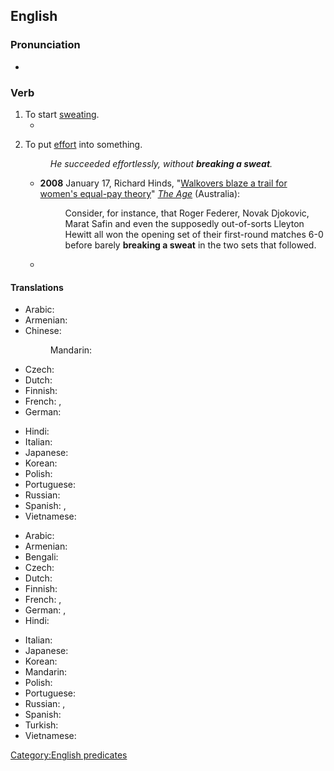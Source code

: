 ==English==

===Pronunciation===
* {{audio|en|en-au-break a sweat.ogg|Audio (AU)}}

===Verb===
{{en-verb|break<,,broke,broken> a sweat}}

# To start [[sweat]]ing.
#* {{quote-text|en|year=2001|author=Karon Karter|title=The Complete Idiot's Guide to the Pilates Method|page=119|isbn=9780028639833|url=http://books.google.com/books?id=i8Cfwg2jAg8C&pg=PA119&dq=%22breaking+a+sweat%22&lr=&sig=Kz7IWg-_Q5A22gJdpHhybH8-uRI|passage=Are you feeling stronger and more energetic, and even—dare I say it—'''breaking a sweat'''? No, not a pink-faced, dripping sweat; nevertheless, a little dewy under the arms and around your forehead.}}
# {{lb|en|idiomatic}} To put [[effort]] into something.
#: ''He succeeded effortlessly, without '''breaking a sweat'''.''
#* '''2008''' January 17, Richard Hinds, "[http://www.theage.com.au/news/tennis/walkovers-blaze-a-trail-for-womens-equalpay-theory/2008/01/16/1200419886582.html Walkovers blaze a trail for women's equal-pay theory]" ''[[w:The Age|The Age]]'' (Australia):
#*: Consider, for instance, that Roger Federer, Novak Djokovic, Marat Safin and even the supposedly out-of-sorts Lleyton Hewitt all won the opening set of their first-round matches 6-0 before barely '''breaking a sweat''' in the two sets that followed.
#* {{quote-web|en
|date=March 6 2018|title=Dispelling the myths of Bloodborne|author=Martin Robinson|work=Eurogamer|passage=I've stumbled over gaming's simplest hurdles, been humiliated by the lowliest of enemies and will often go for an easy mode if one's available, and yet I've run through Bloodborne twice without ever really '''breaking''' much of '''a sweat'''.
|url=https://www.eurogamer.net/articles/2018-03-06-dispelling-the-myths-of-bloodborne}}

====Translations====
{{trans-top|to start sweating}}
* Arabic: {{t-needed|ar}}
* Armenian: {{t+|hy|քրտնել}}
* Chinese:
*: Mandarin: {{t+|cmn|出汗|tr=chūhàn|sc=Hani}}
* Czech: {{t|cs|zpotit|alt=zpotit se}}
* Dutch: {{t-needed|nl}}
* Finnish: {{t+|fi|hiki|alt=tulla hikeen}}
* French: {{t|fr|[[se mettre]] [[à]] [[transpirer]]}}, {{t|fr|[[commencer]] [[à]] [[transpirer]]}}
* German: {{t|de|[[ins]] [[Schwitzen]] [[kommen]]}}
{{trans-mid}}
* Hindi: {{t-needed|hi}}
* Italian: {{t-needed|it}}
* Japanese: {{t+|ja|汗をかく|tr=あせをかく, ase o kaku|sc=Jpan}}
* Korean: {{t-needed|ko}}
* Polish: {{t+|pl|[[napocić|napocić się]]|pf}}
* Portuguese: {{t|pt|[[começar]] [[a]] [[suar]]}}
* Russian: {{t+|ru|вспоте́ть|pf}}
* Spanish: {{t|es|[[comenzar]] [[a]] [[sudar]]}}, {{t|es|[[empezar]] [[a]] [[sudar]]}}
* Vietnamese: {{t-needed|vi}}
{{trans-bottom}}

{{trans-top|to put effort into something}}
* Arabic: {{t-needed|ar}}
* Armenian: {{t|hy|ջանք թափել}}
* Bengali: {{t|bn|মাথার ঘাম পায়ে ফেলা}}
* Czech: {{t|cs|zpotit|alt=zpotit se}}
* Dutch: {{t|nl|er flink voor werken}}
* Finnish: {{t+|fi|hiki|alt=tulla hikeen}}
* French: {{qualifier|without ...}} {{t+|fr|broncher|alt=sans broncher}}, {{qualifier|without ...}} {{t+|fr|sourciller|alt=sans sourciller}}
* German: {{t+|de|sich ins Zeug legen}}, {{t|de|ins Schwitzen kommen}}
* Hindi: {{t-needed|hi}}
{{trans-mid}}
* Italian: {{t-needed|it}}
* Japanese: {{t-needed|ja}}
* Korean: {{t-needed|ko}}
* Mandarin: {{t+|cmn|费劲|sc=Hani}}
* Polish: {{t+|pl|[[napocić|napocić się]]|pf}}
* Portuguese: {{t|pt|esforçar-se}}
* Russian: {{t|ru|приложи́ть уси́лия|pf}}, {{t|ru|пошевели́ть па́льцем}}
* Spanish: {{t|es|sudar la gota gorda}}
* Turkish: {{t+|tr|ter dökmek}}
* Vietnamese: {{t-needed|vi}}
{{trans-bottom}}

[[Category:English predicates]]